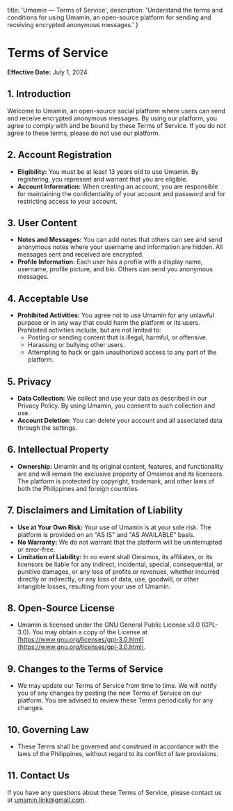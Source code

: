   title: 'Umamin — Terms of Service',
  description: 'Understand the terms and conditions for using Umamin, an open-source platform for sending and receiving encrypted anonymous messages.'
}


# Terms of Service

**Effective Date:** July 1, 2024

## 1. Introduction

Welcome to Umamin, an open-source social platform where users can send and receive encrypted anonymous messages. By using our platform, you agree to comply with and be bound by these Terms of Service. If you do not agree to these terms, please do not use our platform.

## 2. Account Registration

- **Eligibility:** You must be at least 13 years old to use Umamin. By registering, you represent and warrant that you are eligible.
- **Account Information:** When creating an account, you are responsible for maintaining the confidentiality of your account and password and for restricting access to your account.

## 3. User Content

- **Notes and Messages:** You can add notes that others can see and send anonymous notes where your username and information are hidden. All messages sent and received are encrypted.
- **Profile Information:** Each user has a profile with a display name, username, profile picture, and bio. Others can send you anonymous messages.

## 4. Acceptable Use

- **Prohibited Activities:** You agree not to use Umamin for any unlawful purpose or in any way that could harm the platform or its users. Prohibited activities include, but are not limited to:
  - Posting or sending content that is illegal, harmful, or offensive.
  - Harassing or bullying other users.
  - Attempting to hack or gain unauthorized access to any part of the platform.

## 5. Privacy

- **Data Collection:** We collect and use your data as described in our Privacy Policy. By using Umamin, you consent to such collection and use.
- **Account Deletion:** You can delete your account and all associated data through the settings.

## 6. Intellectual Property

- **Ownership:** Umamin and its original content, features, and functionality are and will remain the exclusive property of Omsimos and its licensors. The platform is protected by copyright, trademark, and other laws of both the Philippines and foreign countries.

## 7. Disclaimers and Limitation of Liability

- **Use at Your Own Risk:** Your use of Umamin is at your sole risk. The platform is provided on an "AS IS" and "AS AVAILABLE" basis.
- **No Warranty:** We do not warrant that the platform will be uninterrupted or error-free.
- **Limitation of Liability:** In no event shall Omsimos, its affiliates, or its licensors be liable for any indirect, incidental, special, consequential, or punitive damages, or any loss of profits or revenues, whether incurred directly or indirectly, or any loss of data, use, goodwill, or other intangible losses, resulting from your use of Umamin.

## 8. Open-Source License

- Umamin is licensed under the GNU General Public License v3.0 (GPL-3.0). You may obtain a copy of the License at [https://www.gnu.org/licenses/gpl-3.0.html](https://www.gnu.org/licenses/gpl-3.0.html).

## 9. Changes to the Terms of Service

- We may update our Terms of Service from time to time. We will notify you of any changes by posting the new Terms of Service on our platform. You are advised to review these Terms periodically for any changes.

## 10. Governing Law

- These Terms shall be governed and construed in accordance with the laws of the Philippines, without regard to its conflict of law provisions.

## 11. Contact Us

If you have any questions about these Terms of Service, please contact us at umamin.link@gmail.com.
